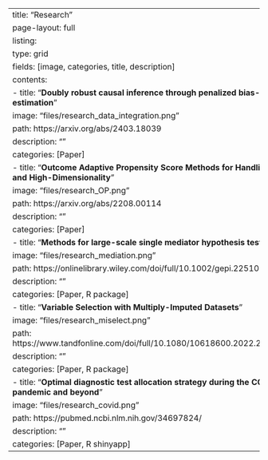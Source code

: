 ---
title: "Research"
page-layout: full
listing:
  type: grid
  fields: [image, categories, title, description]
  contents:
    - title: "**Doubly robust causal inference through penalized bias-reduced estimation**"
      image: "files/research_data_integration.png"
      path: https://arxiv.org/abs/2403.18039
      description: ""
      categories: [Paper]
    - title: "**Outcome Adaptive Propensity Score Methods for Handling Censoring and High-Dimensionality**"
      image: "files/research_OP.png"
      path: https://arxiv.org/abs/2208.00114 
      description: ""
      categories: [Paper]
    - title: "**Methods for large-scale single mediator hypothesis testing**"
      image: "files/research_mediation.png"
      path: https://onlinelibrary.wiley.com/doi/full/10.1002/gepi.22510
      description: ""
      categories: [Paper, R package]
    - title: "**Variable Selection with Multiply-Imputed Datasets**"
      image: "files/research_miselect.png"
      path: https://www.tandfonline.com/doi/full/10.1080/10618600.2022.2035739#abstract
      description: ""
      categories: [Paper, R package]
    - title: "**Optimal diagnostic test allocation strategy during the COVID-19 pandemic and beyond**"
      image: "files/research_covid.png"
      path: https://pubmed.ncbi.nlm.nih.gov/34697824/
      description: ""
      categories: [Paper, R shinyapp]
---